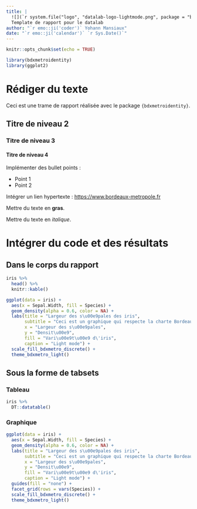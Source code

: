 ```yaml
---
title: |
  ![](`r system.file("logo", "datalab-logo-lightmode.png", package = "bdxmetroidentity")`){width=250px style="display: block; margin-bottom: 50px"}
  Template de rapport pour le datalab
author: "`r emo::ji('coder')` Yohann Mansiaux"
date: "`r emo::ji('calendar')` `r Sys.Date()`"
---
```


```r
knitr::opts_chunk$set(echo = TRUE)
```

```r
library(bdxmetroidentity)
library(ggplot2)
```

# Rédiger du texte

Ceci est une trame de rapport réalisée avec le package `{bdxmetroidentity}`.

## Titre de niveau 2

### Titre de niveau 3

#### Titre de niveau 4

Implémenter des bullet points : 

+ Point 1
+ Point 2

Intégrer un lien hypertexte : <https://www.bordeaux-metropole.fr>

Mettre du texte en **gras**. 

Mettre du texte en _italique_.

# Intégrer du code et des résultats

## Dans le corps du rapport

```r
iris %>% 
  head() %>% 
  knitr::kable()
```

```r
ggplot(data = iris) +
  aes(x = Sepal.Width, fill = Species) +
  geom_density(alpha = 0.6, color = NA) +
  labs(title = "Largeur des s\u00e9pales des iris",
       subtitle = "Ceci est un graphique qui respecte la charte Bordeaux M\u00e9tropole",
       x = "Largeur des s\u00e9pales",
       y = "Densit\u00e9",
       fill = "Vari\u00e9t\u00e9 d\'iris",
       caption = "Light mode") +
  scale_fill_bdxmetro_discrete() +
  theme_bdxmetro_light()
```

## Sous la forme de tabsets {.tabset}

### Tableau

```r
iris %>% 
  DT::datatable()
```

### Graphique

```r
ggplot(data = iris) +
  aes(x = Sepal.Width, fill = Species) +
  geom_density(alpha = 0.6, color = NA) +
  labs(title = "Largeur des s\u00e9pales des iris",
       subtitle = "Ceci est un graphique qui respecte la charte Bordeaux M\u00e9tropole",
       x = "Largeur des s\u00e9pales",
       y = "Densit\u00e9",
       fill = "Vari\u00e9t\u00e9 d\'iris",
       caption = "Light mode") +
  guides(fill = "none") +
  facet_grid(rows = vars(Species)) +
  scale_fill_bdxmetro_discrete() +
  theme_bdxmetro_light()
```
